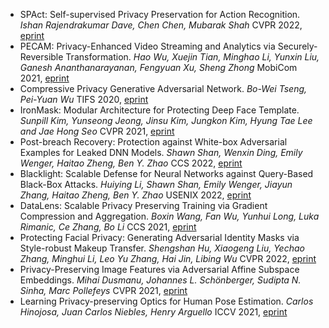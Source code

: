 - SPAct: Self-supervised Privacy Preservation for Action Recognition.
  <em>Ishan Rajendrakumar Dave, Chen Chen, Mubarak Shah</em>
  CVPR 2022, [eprint](https://arxiv.org/abs/2203.15205)
- PECAM: Privacy-Enhanced Video Streaming and Analytics via Securely-Reversible Transformation.
  <em>Hao Wu, Xuejin Tian, Minghao Li, Yunxin Liu, Ganesh Ananthanarayanan, Fengyuan Xu, Sheng Zhong</em>
  MobiCom 2021, [eprint](https://dl.acm.org/doi/10.1145/3447993.3448618)
- Compressive Privacy Generative Adversarial Network.
  <em>Bo-Wei Tseng, Pei-Yuan Wu</em>
  TIFS 2020, [eprint](https://ieeexplore.ieee.org/document/8963921)
- IronMask: Modular Architecture for Protecting Deep Face Template.
  <em>Sunpill Kim, Yunseong Jeong, Jinsu Kim, Jungkon Kim, Hyung Tae Lee and Jae Hong Seo</em>
  CVPR 2021, [eprint](https://arxiv.org/abs/2104.02239)
- Post-breach Recovery: Protection against White-box Adversarial Examples for Leaked DNN Models.
  <em>Shawn Shan, Wenxin Ding, Emily Wenger, Haitao Zheng, Ben Y. Zhao</em>
  CCS 2022, [eprint](https://arxiv.53yu.com/pdf/2205.10686.pdf)
- Blacklight: Scalable Defense for Neural Networks against Query-Based Black-Box Attacks.
  <em>Huiying Li, Shawn Shan, Emily Wenger, Jiayun Zhang, Haitao Zheng, Ben Y. Zhao</em>
  USENIX 2022, [eprint](https://arxiv.org/abs/2006.14042)
- DataLens: Scalable Privacy Preserving Training via Gradient Compression and Aggregation.
  <em>Boxin Wang, Fan Wu, Yunhui Long, Luka Rimanic, Ce Zhang, Bo Li</em>
  CCS 2021, [eprint](https://arxiv.org/abs/2103.11109)
- Protecting Facial Privacy: Generating Adversarial Identity Masks via Style-robust Makeup Transfer.
  <em>Shengshan Hu, Xiaogeng Liu, Yechao Zhang, Minghui Li, Leo Yu Zhang, Hai Jin, Libing Wu</em>
  CVPR 2022, [eprint](https://arxiv.org/abs/2203.03121)
- Privacy-Preserving Image Features via Adversarial Affine Subspace Embeddings.
  <em>Mihai Dusmanu, Johannes L. Schönberger, Sudipta N. Sinha, Marc Pollefeys</em>
  CVPR 2021, [eprint](https://arxiv.org/abs/2006.06634)
- Learning Privacy-preserving Optics for Human Pose Estimation.
  <em>Carlos Hinojosa, Juan Carlos Niebles, Henry Arguello</em>
  ICCV 2021, [eprint](https://ieeexplore.ieee.org/document/9710270)
